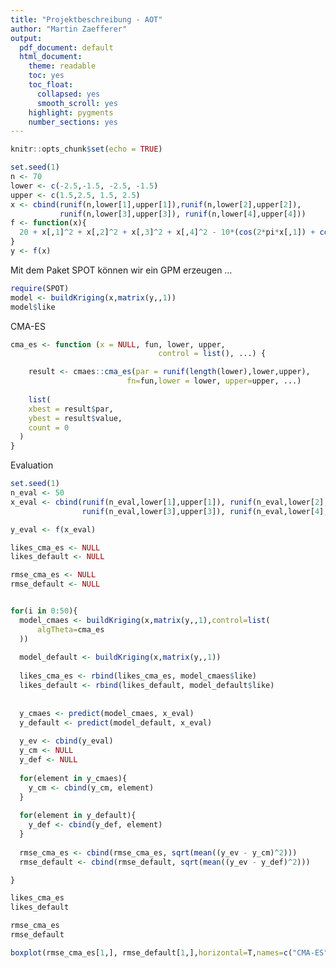 ```yaml
---
title: "Projektbeschreibung - AOT"
author: "Martin Zaefferer"
output:
  pdf_document: default
  html_document: 
    theme: readable
    toc: yes
    toc_float:
      collapsed: yes
      smooth_scroll: yes
    highlight: pygments
    number_sections: yes
---
```


```r
knitr::opts_chunk$set(echo = TRUE)
```


```r
set.seed(1)
n <- 70
lower <- c(-2.5,-1.5, -2.5, -1.5)
upper <- c(1.5,2.5, 1.5, 2.5)
x <- cbind(runif(n,lower[1],upper[1]),runif(n,lower[2],upper[2]), 
           runif(n,lower[3],upper[3]), runif(n,lower[4],upper[4]))
f <- function(x){
  20 + x[,1]^2 + x[,2]^2 + x[,3]^2 + x[,4]^2 - 10*(cos(2*pi*x[,1]) + cos(2*pi*x[,2]) + cos(2*pi*x[,3]) + cos(2*pi*x[,4]))
}
y <- f(x)
```



Mit dem Paket SPOT können wir ein GPM erzeugen ...

```r
require(SPOT)
model <- buildKriging(x,matrix(y,,1))
model$like
```




CMA-ES

```r
cma_es <- function (x = NULL, fun, lower, upper, 
                                 control = list(), ...) {

    result <- cmaes::cma_es(par = runif(length(lower),lower,upper),
                          fn=fun,lower = lower, upper=upper, ...)
    
    list(
    xbest = result$par, 
    ybest = result$value, 
    count = 0
  )
}
```

Evaluation

```r
set.seed(1)
n_eval <- 50
x_eval <- cbind(runif(n_eval,lower[1],upper[1]), runif(n_eval,lower[2],upper[2]),
                runif(n_eval,lower[3],upper[3]), runif(n_eval,lower[4],upper[4]))

y_eval <- f(x_eval)
```



```r

likes_cma_es <- NULL
likes_default <- NULL

rmse_cma_es <- NULL
rmse_default <- NULL


for(i in 0:50){
  model_cmaes <- buildKriging(x,matrix(y,,1),control=list(
      algTheta=cma_es
  ))
    
  model_default <- buildKriging(x,matrix(y,,1))
  
  likes_cma_es <- rbind(likes_cma_es, model_cmaes$like)
  likes_default <- rbind(likes_default, model_default$like)
  
  
  y_cmaes <- predict(model_cmaes, x_eval)
  y_default <- predict(model_default, x_eval)
  
  y_ev <- cbind(y_eval)
  y_cm <- NULL
  y_def <- NULL
  
  for(element in y_cmaes){
    y_cm <- cbind(y_cm, element)
  }
  
  for(element in y_default){
    y_def <- cbind(y_def, element)
  }
  
  rmse_cma_es <- cbind(rmse_cma_es, sqrt(mean((y_ev - y_cm)^2)))
  rmse_default <- cbind(rmse_default, sqrt(mean((y_ev - y_def)^2)))

}

likes_cma_es
likes_default

rmse_cma_es
rmse_default

```


```r

boxplot(rmse_cma_es[1,], rmse_default[1,],horizontal=T,names=c("CMA-ES","Default"))

```


